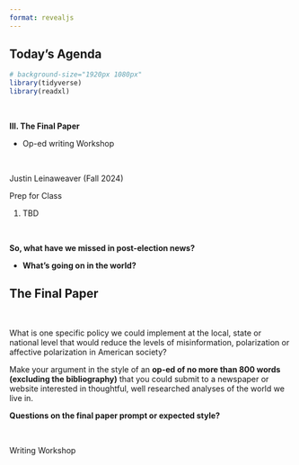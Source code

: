 ```yaml
---
format: revealjs
---
```


## Today's Agenda {background-image="Images/background-white_house_graphic_v4_muted_text2.png" .center}

```r
# background-size="1920px 1080px"
library(tidyverse)
library(readxl)
```

<br>

::: {.r-fit-text}

**III. The Final Paper**

- Op-ed writing Workshop

:::
<br>

::: r-stack
Justin Leinaweaver (Fall 2024)
:::

::: notes
Prep for Class

1. TBD

<br>

**So, what have we missed in post-election news?**

- **What's going on in the world?**

:::



## The Final Paper {background-image="Images/background-white_house_graphic_blue_v2.png" .center}

<br>

What is one specific policy we could implement at the local, state or national level that would reduce the levels of misinformation, polarization or affective polarization in American society?

Make your argument in the style of an **op-ed of no more than 800 words (excluding the bibliography)** that you could submit to a newspaper or website interested in thoughtful, well researched analyses of the world we live in.

::: notes

**Questions on the final paper prompt or expected style?**

<br>

Writing Workshop

:::